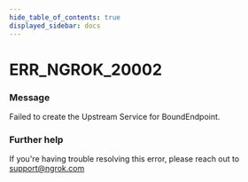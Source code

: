 ```yaml
---
hide_table_of_contents: true
displayed_sidebar: docs
---
```



# ERR_NGROK_20002

### Message
Failed to create the Upstream Service for BoundEndpoint.

<ErrorDetails error='err_ngrok_20002' />


### Further help
If you're having trouble resolving this error, please reach out to [support@ngrok.com](mailto:support@ngrok.com?subject=Help%20with%20ERR_NGROK_20002)

